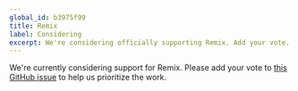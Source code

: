 ```yaml
---
global_id: b3975f99
title: Remix
label: Considering
excerpt: We're considering officially supporting Remix. Add your vote.
---
```


We're currently considering support for Remix. Please add your vote to [this GitHub issue](https://github.com/contentlayerdev/contentlayer/issues/169) to help us prioritize the work.
